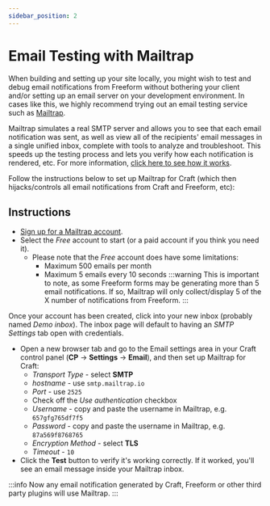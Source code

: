 ```yaml
---
sidebar_position: 2
---
```




# Email Testing with Mailtrap

When building and setting up your site locally, you might wish to test and debug email notifications from Freeform without bothering your client and/or setting up an email server on your development environment. In cases like this, we highly recommend trying out an email testing service such as [Mailtrap](https://mailtrap.io/).

Mailtrap simulates a real SMTP server and allows you to see that each email notification was sent, as well as view all of the recipients' email messages in a single unified inbox, complete with tools to analyze and troubleshoot. This speeds up the testing process and lets you verify how each notification is rendered, etc. For more information, [click here to see how it works](https://mailtrap.io/how-it-works).

Follow the instructions below to set up Mailtrap for Craft (which then hijacks/controls all email notifications from Craft and Freeform, etc):

## Instructions

<VerticalStepWrapper>
<StepMarkdown>

- [Sign up for a Mailtrap account](https://mailtrap.io/register/signup).
- Select the _Free_ account to start (or a paid account if you think you need it).
  - Please note that the _Free_ account does have some limitations:
    - Maximum 500 emails per month
    - Maximum 5 emails every 10 seconds
      :::warning
      This is important to note, as some Freeform forms may be generating more than 5 email notifications. If so, Mailtrap will only collect/display 5 of the X number of notifications from Freeform.
      :::

</StepMarkdown>
<StepMarkdown>

Once your account has been created, click into your new inbox (probably named _Demo inbox_). The inbox page will default to having an _SMTP Settings_ tab open with credentials.

<Photo img={MailtrapSMTPCredentialsPhoto} alt="Mailtrap SMTP Credentials" />

</StepMarkdown>
<StepMarkdown>

- Open a new browser tab and go to the Email settings area in your Craft control panel (**CP** → **Settings** → **Email**), and then set up Mailtrap for Craft:
  - _Transport Type_ - select **SMTP**
  - _hostname_ - use `smtp.mailtrap.io`
  - _Port_ - use `2525`
  - Check off the _Use authentication_ checkbox
  - _Username_ - copy and paste the username in Mailtrap, e.g. `657gfg765df7f5`
  - _Password_ - copy and paste the username in Mailtrap, e.g. `87a569f8768765`
  - _Encryption Method_ - select **TLS**
  - _Timeout_ - `10`
    <Photo img={CraftEmailSettingsPhoto} alt="Craft Email Settings" />
- Click the **Test** button to verify it's working correctly. If it worked, you'll see an email message inside your Mailtrap inbox.
  <Photo img={MailtrapSuccessPhoto} alt="Mailtrap Success" />

</StepMarkdown>

</VerticalStepWrapper>

:::info
Now any email notification generated by Craft, Freeform or other third party plugins will use Mailtrap.
:::
